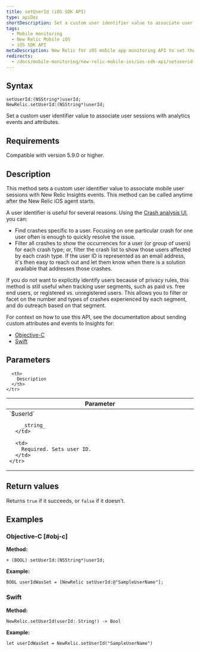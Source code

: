 ```yaml
---
title: setUserId (iOS SDK API)
type: apiDoc
shortDescription: Set a custom user identifier value to associate user sessions with analytics events and attributes.
tags:
  - Mobile monitoring
  - New Relic Mobile iOS
  - iOS SDK API
metaDescription: New Relic for iOS mobile app monitoring API to set the user ID to associate sessions with events and attributes.
redirects:
  - /docs/mobile-monitoring/new-relic-mobile-ios/ios-sdk-api/setuserid-ios-sdk-api
---
```


## Syntax

```
setUserId:(NSString*)userId;
NewRelic.setUserId:(NSString*)userId;
```

Set a custom user identifier value to associate user sessions with analytics events and attributes.

## Requirements

Compatible with version 5.9.0 or higher.

## Description

This method sets a custom user identifier value to associate mobile user sessions with New Relic Insights events. This method can be called anytime after the New Relic iOS agent starts.

A user identifier is useful for several reasons. Using the [Crash analysis UI](/docs/mobile-monitoring/mobile-monitoring-ui/crashes/crash-analysis-group-filter-your-crashes), you can:

* Find crashes specific to a user. Focusing on one particular crash for one user often is enough to quickly resolve the issue.
* Filter all crashes to show the occurrences for a user (or group of users) for each crash type; or, filter the crash list to show those users affected by each crash type. If the user ID is represented as an email address, it's then easy to reach out and let them know when there is a solution available that addresses those crashes.

If you do not want to explicitly identify users because of privacy rules, this method is still useful when tracking user segments, such as paid vs. free end users, or registered vs. unregistered users. This allows you to filter or facet on the number and types of crashes experienced by each segment, and do outreach based on that segment.

For context on how to use this API, see the documentation about sending custom attributes and events to Insights for:

* [Objective-C](/docs/mobile-monitoring/new-relic-mobile-ios/install-configure/work-ios-sdk-api#objc-custom-att-events)
* [Swift](/docs/mobile-monitoring/new-relic-mobile-ios/install-configure/work-ios-sdk-api#swift-custom-att-events)

## Parameters

<table>
  <thead>
    <tr>
      <th width="25%">
        Parameter
      </th>

      <th>
        Description
      </th>
    </tr>
  </thead>

  <tbody>
    <tr>
      <td>
        `$userId`

        _string_
      </td>

      <td>
        Required. Sets user ID.
      </td>
    </tr>
  </tbody>
</table>

## Return values

Returns `true` if it succeeds, or `false` if it doesn't.

## Examples

### Objective-C [#obj-c]

**Method:**

```
+ (BOOL) setUserId:(NSString*)userId;
```

**Example:**

```
BOOL userIdWasSet = [NewRelic setUserId:@"SampleUserName"];
```

### Swift

**Method:**

```
NewRelic.setUserId(userId: String!) -> Bool
```

**Example:**

```
let userIdWasSet = NewRelic.setUserId("SampleUserName")
```

